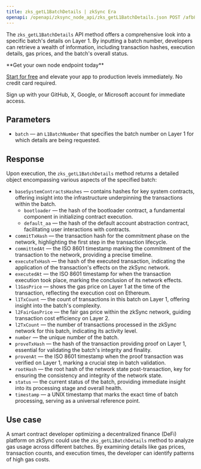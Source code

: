 ---
title: zks_getL1BatchDetails | zkSync Era
openapi: /openapi/zksync_node_api/zks_getL1BatchDetails.json POST /afb8312f3710a5bc469f4c87cad3a2e4
---

The `zks_getL1BatchDetails` API method offers a comprehensive look into a specific batch's details on Layer 1. By inputting a batch number, developers can retrieve a wealth of information, including transaction hashes, execution details, gas prices, and the batch's overall status.

<Check>
**Get your own node endpoint today**

[Start for free](https://console.chainstack.com/) and elevate your app to production levels immediately. No credit card required.

Sign up with your GitHub, X, Google, or Microsoft account for immediate access.
</Check>


## Parameters

* `batch` — an `L1BatchNumber` that specifies the batch number on Layer 1 for which details are being requested.

## Response

Upon execution, the `zks_getL1BatchDetails` method returns a detailed object encompassing various aspects of the specified batch:

* `baseSystemContractsHashes` — contains hashes for key system contracts, offering insight into the infrastructure underpinning the transactions within the batch.
  + `bootloader` — the hash of the bootloader contract, a fundamental component in initializing contract execution.
  + `default_aa` — the hash of the default account abstraction contract, facilitating user interactions with contracts.
* `commitTxHash` — the transaction hash for the commitment phase on the network, highlighting the first step in the transaction lifecycle.
* `committedAt` — the ISO 8601 timestamp marking the commitment of the transaction to the network, providing a precise timeline.
* `executeTxHash` — the hash of the executed transaction, indicating the application of the transaction's effects on the zkSync network.
* `executedAt` — the ISO 8601 timestamp for when the transaction execution took place, marking the conclusion of its network effects.
* `l1GasPrice` — shows the gas price on Layer 1 at the time of the transaction, reflecting the execution cost on Ethereum.
* `l1TxCount` — the count of transactions in this batch on Layer 1, offering insight into the batch's complexity.
* `l2FairGasPrice` — the fair gas price within the zkSync network, guiding transaction cost efficiency on Layer 2.
* `l2TxCount` — the number of transactions processed in the zkSync network for this batch, indicating its activity level.
* `number` — the unique number of the batch.
* `proveTxHash` — the hash of the transaction providing proof on Layer 1, essential for validating the batch's integrity and finality.
* `provenAt` — the ISO 8601 timestamp when the proof transaction was verified on Layer 1, marking a crucial step in batch validation.
* `rootHash` — the root hash of the network state post-transaction, key for ensuring the consistency and integrity of the network state.
* `status` — the current status of the batch, providing immediate insight into its processing stage and overall health.
* `timestamp` — a UNIX timestamp that marks the exact time of batch processing, serving as a universal reference point.

## Use case

A smart contract developer optimizing a decentralized finance (DeFi) platform on zkSync could use the `zks_getL1BatchDetails` method to analyze gas usage across different batches. By examining details like gas prices, transaction counts, and execution times, the developer can identify patterns of high gas costs.
